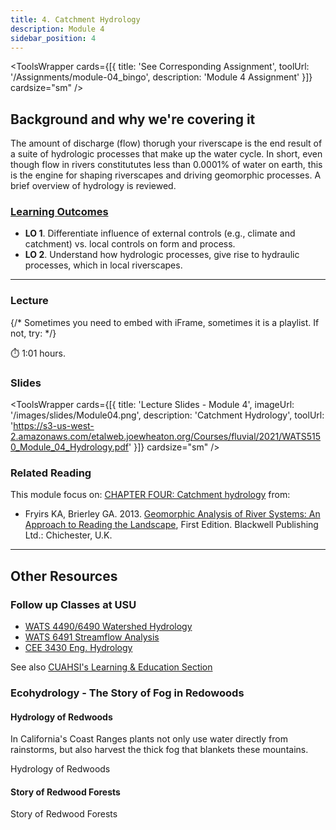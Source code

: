 ```yaml
---
title: 4. Catchment Hydrology
description: Module 4
sidebar_position: 4
---
```



<ToolsWrapper
  cards={[{
    title: 'See Corresponding Assignment',
    toolUrl: '/Assignments/module-04_bingo',
    description: 'Module 4 Assignment'
  }]}
  cardsize="sm"
/>


## Background and why we're covering it

The amount of discharge (flow) thorugh your riverscape is the end result of a suite of hydrologic processes that make up the water cycle. In short, even though flow in rivers constitututes less than 0.0001% of water on earth, this is the engine for shaping riverscapes and driving geomorphic processes. A brief overview of hydrology is reviewed. 

### [Learning Outcomes](/syllabus/#course-objectives)

- **LO 1**. Differentiate influence of external controls (e.g., climate and catchment) vs. local controls on form and process. 
- **LO 2**. Understand how hydrologic processes, give rise to hydraulic processes, which in local riverscapes.


------
### Lecture

{/* Sometimes you need to embed with iFrame, sometimes it is a playlist. If not, try:
<Youtube id="A0gm-b6xsog?si=yGpQW8Xb9Gi31MfI" caption="Joe's Module 1 Lecture"/> 
*/}

<YouTubeEmbed videoId="PL0ZiZg4rilzKChBdzwkmdrwW5bU8pMbnd" />

⏱️ 1:01 hours.

### Slides

<ToolsWrapper
  cards={[{
    title: 'Lecture Slides - Module 4',
    imageUrl: '/images/slides/Module04.png',
    description: 'Catchment Hydrology',
    toolUrl: 'https://s3-us-west-2.amazonaws.com/etalweb.joewheaton.org/Courses/fluvial/2021/WATS5150_Module_04_Hydrology.pdf'
  }]}
  cardsize="sm"
/>


### Related Reading


This module focus on: [CHAPTER FOUR: Catchment hydrology](https://ebookcentral-proquest-com.dist.lib.usu.edu/lib/usu/reader.action?docID=1032536&ppg=60) from:
- Fryirs KA, Brierley GA. 2013. [Geomorphic Analysis of River Systems: An Approach to Reading the Landscape](https://www.wiley.com/en-au/Geomorphic+Analysis+of+River+Systems%3A+An+Approach+to+Reading+the+Landscape-p-9781405192743), First Edition.  Blackwell Publishing Ltd.: Chichester, U.K.




--------
## Other Resources

### Follow up Classes at USU
- [WATS 4490/6490 Watershed Hydrology](https://catalog.usu.edu/search_advanced.php?cur_cat_oid=39&ecpage=1&cpage=1&ppage=1&pcpage=1&spage=1&tpage=1&search_database=Search&filter%5Bkeyword%5D=WATS+6490&filter%5B3%5D=1&filter%5B31%5D=1)
- [WATS 6491 Streamflow Analysis](https://catalog.usu.edu/search_advanced.php?cur_cat_oid=39&ecpage=1&cpage=1&ppage=1&pcpage=1&spage=1&tpage=1&search_database=Search&filter%5Bkeyword%5D=WATS+6491&filter%5B3%5D=1&filter%5B31%5D=1)
- [CEE 3430  Eng. Hydrology](https://catalog.usu.edu/preview_course_nopop.php?catoid=12&coid=88369)


See also [CUAHSI's Learning & Education Section](https://www.cuahsi.org/students)

### Ecohydrology - The Story of Fog in Redowoods
#### Hydrology of Redwoods
In California's Coast Ranges plants not only use water directly from rainstorms, but also harvest the thick fog that blankets these mountains. 
<YouTubeEmbed videoId="_fnp0x5Ghaw" />

Hydrology of Redwoods
#### Story of Redwood Forests 
<YouTubeEmbed videoId="QkW88w9o5lU" />

Story of Redwood Forests



